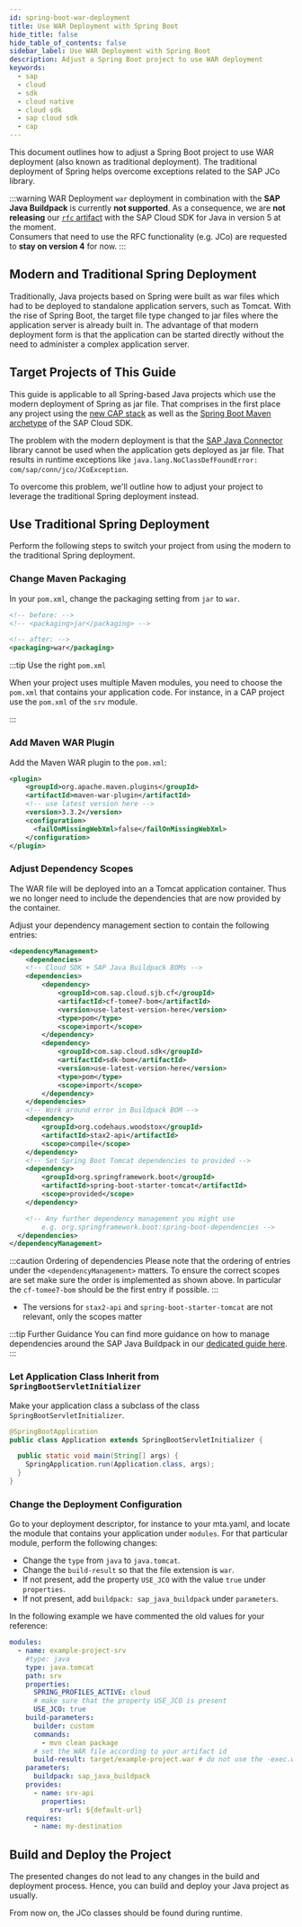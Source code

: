 ```yaml
---
id: spring-boot-war-deployment
title: Use WAR Deployment with Spring Boot
hide_title: false
hide_table_of_contents: false
sidebar_label: Use WAR Deployment with Spring Boot
description: Adjust a Spring Boot project to use WAR deployment
keywords:
  - sap
  - cloud
  - sdk
  - cloud native
  - cloud sdk
  - sap cloud sdk
  - cap
---
```


This document outlines how to adjust a Spring Boot project to use WAR deployment (also known as traditional deployment).
The traditional deployment of Spring helps overcome exceptions related to the SAP JCo library.

:::warning WAR Deployment
`war` deployment in combination with the **SAP Java Buildpack** is currently **not supported**.
As a consequence, we are **not releasing** our [`rfc` artifact](https://search.maven.org/artifact/com.sap.cloud.sdk.s4hana/rfc) with the SAP Cloud SDK for Java in version 5 at the moment. <br />
Consumers that need to use the RFC functionality (e.g. JCo) are requested to **stay on version 4** for now.
:::

## Modern and Traditional Spring Deployment

Traditionally, Java projects based on Spring were built as war files which had to be deployed to standalone application servers, such as Tomcat.
With the rise of Spring Boot, the target file type changed to jar files where the application server is already built in.
The advantage of that modern deployment form is that the application can be started directly without the need to administer a complex application server.

## Target Projects of This Guide

This guide is applicable to all Spring-based Java projects which use the modern deployment of Spring as jar file.
That comprises in the first place any project using the [new CAP stack](https://cap.cloud.sap/docs/) as well as the [Spring Boot Maven archetype](https://search.maven.org/artifact/com.sap.cloud.sdk.archetypes/spring-boot3) of the SAP Cloud SDK.

The problem with the modern deployment is that the [SAP Java Connector](https://support.sap.com/en/product/connectors/jco.html) library cannot be used when the application gets deployed as jar file.
That results in runtime exceptions like `java.lang.NoClassDefFoundError: com/sap/conn/jco/JCoException`.

To overcome this problem, we'll outline how to adjust your project to leverage the traditional Spring deployment instead.

## Use Traditional Spring Deployment

Perform the following steps to switch your project from using the modern to the traditional Spring deployment.

### Change Maven Packaging

In your `pom.xml`, change the packaging setting from `jar` to `war`.

```xml
<!-- before: -->
<!-- <packaging>jar</packaging> -->

<!-- after: -->
<packaging>war</packaging>
```

:::tip Use the right `pom.xml`

When your project uses multiple Maven modules, you need to choose the `pom.xml` that contains your application code.
For instance, in a CAP project use the `pom.xml` of the `srv` module.

:::

### Add Maven WAR Plugin

Add the Maven WAR plugin to the `pom.xml`:

```xml
<plugin>
    <groupId>org.apache.maven.plugins</groupId>
    <artifactId>maven-war-plugin</artifactId>
    <!-- use latest version here -->
    <version>3.3.2</version>
    <configuration>
      <failOnMissingWebXml>false</failOnMissingWebXml>
    </configuration>
</plugin>
```

### Adjust Dependency Scopes

The WAR file will be deployed into an a Tomcat application container.
Thus we no longer need to include the dependencies that are now provided by the container.

Adjust your dependency management section to contain the following entries:

```xml title="pom.xml"
<dependencyManagement>
	<dependencies>
    <!-- Cloud SDK + SAP Java Buildpack BOMs -->
    <dependencies>
        <dependency>
            <groupId>com.sap.cloud.sjb.cf</groupId>
            <artifactId>cf-tomee7-bom</artifactId>
            <version>use-latest-version-here</version>
            <type>pom</type>
            <scope>import</scope>
        </dependency>
        <dependency>
            <groupId>com.sap.cloud.sdk</groupId>
            <artifactId>sdk-bom</artifactId>
            <version>use-latest-version-here</version>
            <type>pom</type>
            <scope>import</scope>
        </dependency>
    </dependencies>
    <!-- Work around error in Buildpack BOM -->
    <dependency>
    	<groupId>org.codehaus.woodstox</groupId>
    	<artifactId>stax2-api</artifactId>
    	<scope>compile</scope>
    </dependency>
    <!-- Set Spring Boot Tomcat dependencies to provided -->
    <dependency>
    	<groupId>org.springframework.boot</groupId>
    	<artifactId>spring-boot-starter-tomcat</artifactId>
    	<scope>provided</scope>
    </dependency>

    <!-- Any further dependency management you might use
        e.g. org.springframework.boot:spring-boot-dependencies -->
  </dependencies>
</dependencyManagement>
```

:::caution Ordering of dependencies
Please note that the ordering of entries under the `<dependencyManagement>` matters.
To ensure the correct scopes are set make sure the order is implemented as shown above.
In particular the `cf-tomee7-bom` should be the first entry if possible.
:::

- The versions for `stax2-api` and `spring-boot-starter-tomcat` are not relevant, only the scopes matter

:::tip Further Guidance
You can find more guidance on how to manage dependencies around the SAP Java Buildpack in our [dedicated guide here](./manage-dependencies).
:::

### Let Application Class Inherit from `SpringBootServletInitializer`

Make your application class a subclass of the class `SpringBootServletInitializer`.

```java
@SpringBootApplication
public class Application extends SpringBootServletInitializer {

  public static void main(String[] args) {
    SpringApplication.run(Application.class, args);
  }
}

```

### Change the Deployment Configuration

Go to your deployment descriptor, for instance to your mta.yaml, and locate the module that contains your application under `modules`.
For that particular module, perform the following changes:

- Change the `type` from `java` to `java.tomcat`.
- Change the `build-result` so that the file extension is `war`.
- If not present, add the property `USE_JCO` with the value `true` under `properties`.
- If not present, add `buildpack: sap_java_buildpack` under `parameters`.

In the following example we have commented the old values for your reference:

```yaml showLineNumbers {4,9,15,17} title:"mta.yaml"
modules:
  - name: example-project-srv
    #type: java
    type: java.tomcat
    path: srv
    properties:
      SPRING_PROFILES_ACTIVE: cloud
      # make sure that the property USE_JCO is present
      USE_JCO: true
    build-parameters:
      builder: custom
      commands:
        - mvn clean package
      # set the WAR file according to your artifact id
      build-result: target/example-project.war # do not use the -exec.war variant
    parameters:
      buildpack: sap_java_buildpack
    provides:
      - name: srv-api
        properties:
          srv-url: ${default-url}
    requires:
      - name: my-destination
```

## Build and Deploy the Project

The presented changes do not lead to any changes in the build and deployment process.
Hence, you can build and deploy your Java project as usually.

From now on, the JCo classes should be found during runtime.
